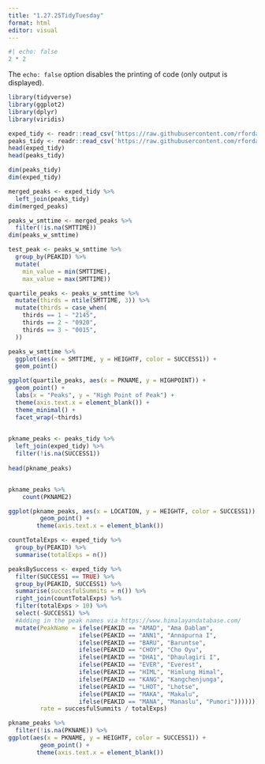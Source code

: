 ```yaml
---
title: "1.27.25TidyTuesday"
format: html
editor: visual
---
```


```r
#| echo: false
2 * 2
```

The `echo: false` option disables the printing of code (only output is displayed).

```r
library(tidyverse)
library(ggplot2)
library(dplyr)
library(viridis)
```

```r
exped_tidy <- readr::read_csv('https://raw.githubusercontent.com/rfordatascience/tidytuesday/main/data/2025/2025-01-21/exped_tidy.csv')
peaks_tidy <- readr::read_csv('https://raw.githubusercontent.com/rfordatascience/tidytuesday/main/data/2025/2025-01-21/peaks_tidy.csv')
head(exped_tidy)
head(peaks_tidy)
```

```r
dim(peaks_tidy)
dim(exped_tidy)

```

```r
merged_peaks <- exped_tidy %>% 
  left_join(peaks_tidy)
dim(merged_peaks)

```

```r
peaks_w_smttime <- merged_peaks %>% 
  filter(!is.na(SMTTIME))
dim(peaks_w_smttime)

test_peak <- peaks_w_smttime %>% 
  group_by(PEAKID) %>% 
  mutate(
    min_value = min(SMTTIME),
    max_value = max(SMTTIME))

```

```r
quartile_peaks <- peaks_w_smttime %>% 
  mutate(thirds = ntile(SMTTIME, 3)) %>% 
  mutate(thirds = case_when(
    thirds == 1 ~ "2145",
    thirds == 2 ~ "0920",
    thirds == 3 ~ "0015",
  ))
```

```r
peaks_w_smttime %>% 
  ggplot(aes(x = SMTTIME, y = HEIGHTF, color = SUCCESS1)) +
  geom_point()
```

```r
ggplot(quartile_peaks, aes(x = PKNAME, y = HIGHPOINT)) +
  geom_point() +
  labs(x = "Peaks", y = "High Point of Peak") +
  theme(axis.text.x = element_blank()) +
  theme_minimal() +
  facet_wrap(~thirds)
  
```

```r
pkname_peaks <- peaks_tidy %>% 
  left_join(exped_tidy) %>% 
  filter(!is.na(SUCCESS1)) 
  
head(pkname_peaks)


pkname_peaks %>% 
    count(PKNAME2) 

```

```r
ggplot(pkname_peaks, aes(x = LOCATION, y = HEIGHTF, color = SUCCESS1)) +
         geom_point() +
        theme(axis.text.x = element_blank())
```

```r
countTotalExps <- exped_tidy %>% 
  group_by(PEAKID) %>% 
  summarise(totalExps = n())

peaksBySuccess <- exped_tidy %>% 
  filter(SUCCESS1 == TRUE) %>% 
  group_by(PEAKID, SUCCESS1) %>% 
  summarise(succesfulSummits = n()) %>% 
  right_join(countTotalExps) %>%
  filter(totalExps > 10) %>% 
  select(-SUCCESS1) %>% 
  #Adding in the peak names via https://www.himalayandatabase.com/ 
  mutate(PeakName = ifelse(PEAKID == "AMAD", "Ama Dablam",
                    ifelse(PEAKID == "ANN1", "Annapurna I", 
                    ifelse(PEAKID == "BARU", "Baruntse",
                    ifelse(PEAKID == "CHOY", "Cho Oyu",
                    ifelse(PEAKID == "DHA1", "Dhaulagiri I",
                    ifelse(PEAKID == "EVER", "Everest",
                    ifelse(PEAKID == "HIML", "Himlung Himal",
                    ifelse(PEAKID == "KANG", "Kangchenjunga",
                    ifelse(PEAKID == "LHOT", "Lhotse",
                    ifelse(PEAKID == "MAKA", "Makalu",
                    ifelse(PEAKID == "MANA", "Manaslu", "Pumori"))))))))))), 
         rate = succesfulSummits / totalExps)
```

```r
pkname_peaks %>% 
  filter(!is.na(PKNAME)) %>% 
ggplot(aes(x = PKNAME, y = HEIGHTF, color = SUCCESS1)) +
         geom_point() +
        theme(axis.text.x = element_blank())
```
